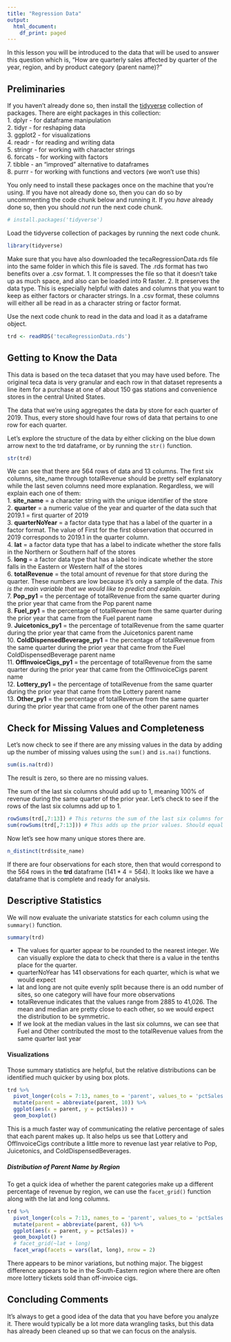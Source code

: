 ```yaml
---
title: "Regression Data"
output:
  html_document:
    df_print: paged
---
```

In this lesson you will be introduced to the data that will be used to answer this question which is, "How are quarterly sales affected by quarter of the year, region, and by product category (parent name)?" 

## Preliminaries
If you haven't already done so, then install the [tidyverse][1] collection of packages. There are eight packages in this collection:  
1. dplyr - for dataframe manipulation  
2. tidyr - for reshaping data  
3. ggplot2 - for visualizations  
4. readr - for reading and writing data  
5. stringr - for working with character strings  
6. forcats - for working with factors  
7. tibble - an "improved" alternative to dataframes  
8. purrr - for working with functions and vectors (we won't use this)  

You only need to install these packages once on the machine that you're using. If you have not already done so, then you can do so by uncommenting the code chunk below and running it. If you *have* already done so, then you should *not* run the next code chunk.
```r
# install.packages('tidyverse')
```

Load the tidyverse collection of packages by running the next code chunk.
```r
library(tidyverse)
```

Make sure that you have also downloaded the tecaRegressionData.rds file into the same folder in which this file is saved. The .rds format has two benefits over a .csv format.
1. It compresses the file so that it doesn't take up as much space, and also can be loaded into R faster.
2. It preserves the data type. This is especially helpful with dates and columns that you want to keep as either factors or character strings. In a .csv format, these columns will either all be read in as a character string or factor format. 

Use the next code chunk to read in the data and load it as a dataframe object.
```r
trd <- readRDS('tecaRegressionData.rds')
```

## Getting to Know the Data
This data is based on the teca dataset that you may have used before. The original teca data is very granular and each row in that dataset represents a line item for a purchase at one of about 150 gas stations and convenience stores in the central United States.

The data that we're using aggregates the data by store for each quarter of 2019. Thus, every store should have four rows of data that pertains to one row for each quarter.

Let's explore the structure of the data by either clicking on the blue down arrow next to the trd dataframe, or by running the `str()` function. 
```r
str(trd)
```
We can see that there are 564 rows of data and 13 columns. The first six columns, site_name through totalRevenue should be pretty self explanatory while the last seven columns need more explanation. Regardless, we will explain each one of them:  
1. **site_name** = a character string with the unique identifier of the store  
2. **quarter** = a numeric value of the year and quarter of the data such that 2019.1 = first quarter of 2019   
3. **quarterNoYear** = a factor data type that has a label of the quarter in a factor format. The value of First for the first observation that occurred in 2019 corresponds to 2019.1 in the quarter column.    
4. **lat** = a factor data type that has a label to indicate whether the store falls in the Northern or Southern half of the stores  
5. **long** = a factor data type that has a label to indicate whether the store falls in the Eastern or Western half of the stores  
6. **totalRevenue** = the total amount of revenue for that store during the quarter. These numbers are low because it's only a sample of the data. *This is the main variable that we would like to predict and explain.*  
7. **Pop_py1** = the percentage of totalRevenue from the same quarter during the prior year that came from the Pop parent name  
8. **Fuel_py1** = the percentage of totalRevenue from the same quarter during the prior year that came from the Fuel parent name  
9. **Juicetonics_py1** = the percentage of totalRevenue from the same quarter during the prior year that came from the Juicetonics parent name  
10. **ColdDispensedBeverage_py1** = the percentage of totalRevenue from the same quarter during the prior year that came from the Fuel ColdDispensedBeverage parent name  
11. **OffInvoiceCigs_py1** = the percentage of totalRevenue from the same quarter during the prior year that came from the OffInvoiceCigs parent name  
12. **Lottery_py1** = the percentage of totalRevenue from the same quarter during the prior year that came from the Lottery parent name  
13. **Other_py1** = the percentage of totalRevenue from the same quarter during the prior year that came from one of the other parent names  

## Check for Missing Values and Completeness  
Let's now check to see if there are any missing values in the data by adding up the number of missing values using the `sum()` and `is.na()` functions.
```r
sum(is.na(trd))
```
The result is zero, so there are no missing values.

The sum of the last six columns should add up to 1, meaning 100% of revenue during the same quarter of the prior year. Let's check to see if the rows of the last six columns add up to 1.
```r
rowSums(trd[,7:13]) # This returns the sum of the last six columns for every row.
sum(rowSums(trd[,7:13])) # This adds up the prior values. Should equal 564--1 for each row.
```
Now let's see how many unique stores there are.
```r
n_distinct(trd$site_name)
```
If there are four observations for each store, then that would correspond to the 564 rows in the **trd** dataframe $(141*4=564)$. It looks like we have a dataframe that is complete and ready for analysis.

## Descriptive Statistics  
We will now evaluate the univariate statstics for each column using the `summary()` function.
```r
summary(trd)
```
* The values for quarter appear to be rounded to the nearest integer. We can visually explore the data to check that there is a value in the tenths place for the quarter.  
* quarterNoYear has 141 observations for each quarter, which is what we would expect
* lat and long are not quite evenly split because there is an odd number of sites, so one category will have four more observations
* totalRevenue indicates that the values range from 2885 to 41,026. The mean and median are pretty close to each other, so we would expect the distribution to be symmetric.
* If we look at the median values in the last six columns, we can see that Fuel and Other contributed the most to the totalRevenue values from the same quarter last year

#### Visualizations  
Those summary statistics are helpful, but the relative distributions can be identified much quicker by using box plots.
```r
trd %>%
  pivot_longer(cols = 7:13, names_to = 'parent', values_to = 'pctSales') %>%
  mutate(parent = abbreviate(parent, 10)) %>%
  ggplot(aes(x = parent, y = pctSales)) +
  geom_boxplot()
```

This is a much faster way of communicating the relative percentage of sales that each parent makes up. It also helps us see that Lottery and OffInvoiceCigs contribute a little more to revenue last year relative to Pop, Juicetonics, and ColdDispensedBeverages.

##### Distribution of Parent Name by Region  
To get a quick idea of whether the parent categories make up a different percentage of revenue by region, we can use the `facet_grid()` function along with the lat and long columns.
```r
trd %>%
  pivot_longer(cols = 7:13, names_to = 'parent', values_to = 'pctSales') %>%
  mutate(parent = abbreviate(parent, 6)) %>%
  ggplot(aes(x = parent, y = pctSales)) +
  geom_boxplot() +
  # facet_grid(~lat + long)
  facet_wrap(facets = vars(lat, long), nrow = 2)
```

There appears to be minor variations, but nothing major. The biggest difference appears to be in the South-Eastern region where there are often more lottery tickets sold than off-invoice cigs.

## Concluding Comments  
It's always to get a good idea of the data that you have before you analyze it. There would typically be a lot more data wrangling tasks, but this data has already been cleaned up so that we can focus on the analysis.




[1]: https://www.tidyverse.org/packages/